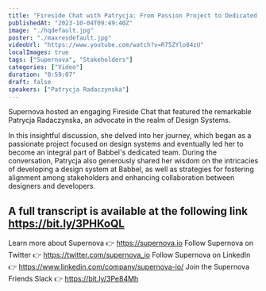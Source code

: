 ```yaml
---
title: "Fireside Chat with Patrycja: From Passion Project to Dedicated Design System Team"
publishedAt: "2023-10-04T09:49:40Z"
image: "./hqdefault.jpg"
poster: "./maxresdefault.jpg"
videoUrl: "https://www.youtube.com/watch?v=R75ZYlo84zU"
localImages: true
tags: ["Supernova", "Stakeholders"]
categories: ["Video"]
duration: "0:59:07"
draft: false
speakers: ["Patrycja Radaczynska"]
---
```


Supernova hosted an engaging Fireside Chat that featured the remarkable Patrycja Radaczynska, an advocate in the realm of Design Systems.

In this insightful discussion, she delved into her journey, which began as a passionate project focused on design systems and eventually led her to become an integral part of Babbel's dedicated team. During the conversation, Patrycja also generously shared her wisdom on the intricacies of developing a design system at Babbel, as well as strategies for fostering alignment among stakeholders and enhancing collaboration between designers and developers.

## A full transcript is available at the following link https://bit.ly/3PHKoQL

Learn more about Supernova 👉 https://supernova.io
Follow Supernova on Twitter 👉 https://twitter.com/supernova_io
Follow Supernova on LinkedIn 👉 https://www.linkedin.com/company/supernova-io/
Join the Supernova Friends Slack 👉 https://bit.ly/3Pe84Mh
